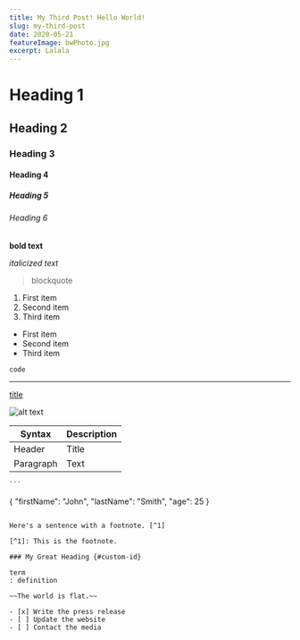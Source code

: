 ```yaml
---
title: My Third Post! Hello World!
slug: my-third-post
date: 2020-05-21
featureImage: bwPhoto.jpg
excerpt: Lalala
---
```


# Heading 1

## Heading 2

### Heading 3

#### Heading 4

##### Heading 5

###### Heading 6

 **bold text**

*italicized text*

> blockquote

1. First item
2. Second item
3. Third item

- First item
- Second item
- Third item

`code`

---

[title](https://www.example.com)

![alt text](image.jpg)

| Syntax | Description |
| ----------- | ----------- |
| Header | Title |
| Paragraph | Text |

	```
{
  "firstName": "John",
  "lastName": "Smith",
  "age": 25
}
```

Here's a sentence with a footnote. [^1]

[^1]: This is the footnote.

### My Great Heading {#custom-id}

term
: definition

~~The world is flat.~~

- [x] Write the press release
- [ ] Update the website
- [ ] Contact the media